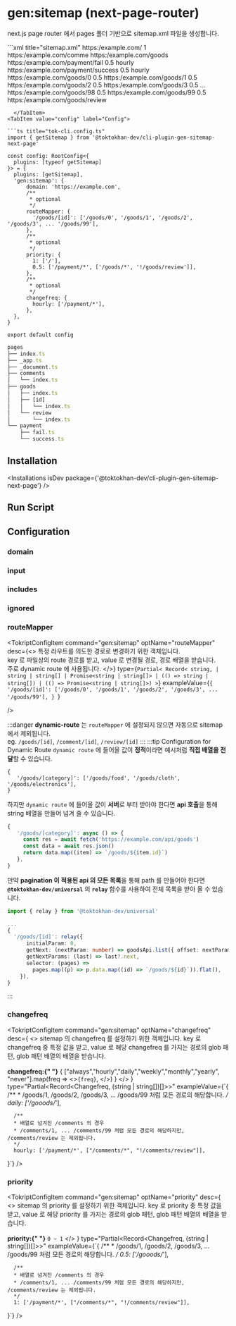 



# gen:sitemap (next-page-router)

<DocIcons 
   github="https://github.com/TOKTOKHAN-DEV/toktokhan-dev/tree/main/packages/cli-plugins/gen-sitemap-next-page" 
   npm="https://www.npmjs.com/package/@toktokhan-dev/cli-plugin-gen-sitemap-next-page" 
   doc="/docs/cli-plugin-gen-sitemap-next-page"
   />


next.js page router 에서 pages 폴더 기반으로 sitemap.xml 파일을 생성합니다.


<Tabs>
  <TabItem value="generated" label="Sitemap" default>
```xml title="sitemap.xml"
<?xml version="1.0" encoding="UTF-8"?>
<urlset xmlns="http://www.sitemaps.org/schemas/sitemap/0.9">
  <url>
    <loc>https:/example.com/</loc>
    <priority>1</priority>
  </url>
  <url>
    <loc>https:/example.com/comme</loc>
  </url>
  <url>
    <loc>https:/example.com/goods</loc>
  </url>
  <url>
    <loc>https:/example.com/payment/fail</loc>
    <priority>0.5</priority>
    <changefreq>hourly</changefreq>
  </url>
  <url>
    <loc>https:/example.com/payment/success</loc>
    <priority>0.5</priority>
    <changefreq>hourly</changefreq>
  </url>
  <url>
    <loc>https:/example.com/goods/0</loc>
    <priority>0.5</priority>
  </url>
  <url>
    <loc>https:/example.com/goods/1</loc>
    <priority>0.5</priority>
  </url>
  <url>
    <loc>https:/example.com/goods/2</loc>
    <priority>0.5</priority>
  </url>
  <url>
    <loc>https:/example.com/goods/3</loc>
    <priority>0.5</priority>
  </url>
  ...
  <url>
    <loc>https:/example.com/goods/98</loc>
    <priority>0.5</priority>
  </url>
  <url>
    <loc>https:/example.com/goods/99</loc>
    <priority>0.5</priority>
  </url>
  <url>
    <loc>https:/example.com/goods/review</loc>
  </url>
</urlset>

```
  </TabItem>
<TabItem value="config" label="Config">

```ts title="tok-cli.config.ts"
import { getSitemap } from '@toktokhan-dev/cli-plugin-gen-sitemap-next-page'

const config: RootConfig<{
  plugins: [typeof getSitemap]
}> = {
  plugins: [getSitemap],
  'gen:sitemap': {
      domain: 'https://example.com',
      /** 
       * optional
       */
      routeMapper: { 
        '/goods/[id]': ['/goods/0', '/goods/1', '/goods/2', '/goods/3', ... '/goods/99'],
      },
      /** 
       * optional
       */
      priority: { 
        1: ['/'],
        0.5: ['/payment/*', ['/goods/*', '!/goods/review']],
      },
      /** 
       * optional
       */
      changefreq: {
        hourly: ['/payment/*'],
      },
  },
}

export default config
```

</TabItem>
<TabItem value="gen:textStyle" label="Folder Structure">

```ts title="folder-structure"
pages
├── index.ts
├── _app.ts
├── _document.ts
├── comments
│   └── index.ts
├── goods
│   ├── index.ts
│   ├── [id]
│   │   └── index.ts
│   └── review
│       └── index.ts
└── payment
    ├── fail.ts
    └── success.ts
```

</TabItem>
</Tabs>



## Installation

<Installations
  isDev
  package={'@toktokhan-dev/cli-plugin-gen-sitemap-next-page'}
/>

## Run Script

<TokriptRunScript cmd="gen:sitemap"/>

## Configuration

<TokriptConfigExample cmd="gen:sitemap" exportedName="getSitemap" packageName="@toktokhan-dev/cli-plugin-gen-sitemap-next-page"/>

### domain

<TokriptConfigItem
    command="gen:sitemap"
    optName="domain"
    desc="도메인 주소입니다."
    type="string" 
    exampleValue="https://example.com"
    cliOpt
    required
    cliOptAlias="d" 
 />

### input

<TokriptConfigItem
    command="gen:sitemap"
    optName="input"
    desc="조회할 page 파일들이 포함되어있는 폴더 입니다."
    type="string" 
    default="./src/pages" 
    exampleValue="./src/pages"
    cliOpt 
    cliOptAlias="i" 
 />

### includes

<TokriptConfigItem
    command="gen:sitemap"
    optName="includes"
    desc="sitemap 에 포함되는 파일 glob 패턴 입니다."
    type="string[]" 
    default="['**/*.{ts,tsx}']" 
    exampleValue="['**/*.{ts,tsx}']"
    cliOpt
    cliOptAlias="ic"
 />

### ignored

<TokriptConfigItem
    command="gen:sitemap"
    optName="ignored"
    desc="sitemap 에 포함되는 파일 glob 패턴 입니다."
    type="string[]" 
    default="[
      '**/api/**',
      '**/_app.{ts,tsx}',
      '**/_document.{ts,tsx}',
      '**/_error.{ts,tsx}',
    ]" 
    exampleValue="['**/api/**', '**/_app.{ts,tsx}', '**/_document.{ts,tsx}', '**/_error.{ts,tsx}']"
    cliOpt
    cliOptAlias="ig"
 />

### routeMapper

<TokriptConfigItem
    command="gen:sitemap"
    optName="routeMapper"
    desc={<>
    특정 라우트를 의도한 경로로 변경하기 위한 객체입니다.
    <br/>
    key 로 파일상의 route 경로를 받고, value 로 변경될 경로, 경로 배열을 받습니다.
    <br/>
    주로 dynamic route 에 사용됩니다.
     </>}
    type={`Partial<
    Record<
      string,
      | string
      | string[]
      | Promise<string | string[]>
      | (() => string | string[])
      | (() => Promise<string | string[]>)
    >`} 
    exampleValue={`{ 
        '/goods/[id]': ['/goods/0', '/goods/1', '/goods/2', '/goods/3', ... '/goods/99'],
      }
    `}

 />

:::danger
**dynamic-route** 는 `routeMapper` 에 설정되지 않으면 자동으로 sitemap 에서 제외됩니다.<br/>
eg.  `/goods/[id]`, `/comment/[id]`, `/review/[id]` 
:::
:::tip Configuration for Dynamic Route
`dynamic route` 에 들어올 값이 **정적**이라면 예시처럼 **직접 배열을 전달**할 수 있습니다.
```
{ 
   '/goods/[category]': ['/goods/food', '/goods/cloth', '/goods/electronics'],
}
```

하지만 `dynamic route` 에 들어올 값이 **서버**로 부터 받아야 한다면 **api 호출**을 통해 string 배열을 만들어 넘겨 줄 수 있습니다.
```ts
{ 
   '/goods/[category]': async () => {
     const res = await fetch('https://example.com/api/goods')
     const data = await res.json()
     return data.map((item) => `/goods/${item.id}`)
   },
}
```
만약 **pagination 이 적용된 api 의 모든 목록**을 통해 path 를 만들어야 한다면
**`@toktokhan-dev/universal`** 의 **`relay`** 함수를 사용하여 전체 목록을 받아 올 수 있습니다.
```ts
import { relay } from '@toktokhan-dev/universal'

...
{
  '/goods/[id]': relay({
      initialParam: 0,
      getNext: (nextParam: number) => goodsApi.list({ offset: nextParam, limit: 10 }),
      getNextParams: (last) => last?.next,
      selector: (pages) =>
        pages.map((p) => p.data.map((id) => `/goods/${id}`)).flat(),
    }),
}
```
:::


### changefreq

<TokriptConfigItem
    command="gen:sitemap"
    optName="changefreq"
    desc={
    <>
        sitemap 의 changefreq 를 설정하기 위한 객체입니다.
        key 로 changefreq 중 특정 값을 받고, value 로 해당 changefreq 를 가지는 경로의 glob 패턴, glob 패턴 배열의 배열을 받습니다.
        <br/>
        <br/>
        <b>changefreq:{"  "}</b>
        {
          ["always","hourly","daily","weekly","monthly","yearly", "never"].map(freq => <><code>{freq}</code>, </>)
        }
    </>
    }
    type="Partial<Record<Changefreq, (string | string[])[]>>" 
    exampleValue={`{
      /**
      * /goods/1, /goods/2, /goods/3, ... /goods/99 처럼 모든 경로의 해당합니다.
      */
      daily: ['/gooods/*'],
      
      /**
      * 배열로 넘겨진 /comments 의 경우
      * /comments/1, ... /comments/99 처럼 모든 경로의 해당하지만, /comments/review 는 제외됩니다.
      */
      hourly: ['/payment/*', ["/comments/*", "!/comments/review"]],
   }`}
 />

### priority

<TokriptConfigItem
    command="gen:sitemap"
    optName="priority"
    desc={
    <>
        sitemap 의 priority 를 설정하기 위한 객체입니다.
        key 로 priority 중 특정 값을 받고, value 로 해당 priority 를 가지는 경로의 glob 패턴, glob 패턴 배열의 배열을 받습니다.
        <br/>
        <br/>
        <b>priority:{"  "}</b> <code>0 ~ 1</code>
    </>
    }
    type="Partial<Record<Changefreq, (string | string[])[]>>" 
    exampleValue={`{
      /**
      * /goods/1, /goods/2, /goods/3, ... /goods/99 처럼 모든 경로의 해당합니다.
      */
      0.5: ['/gooods/*'],
      
      /**
      * 배열로 넘겨진 /comments 의 경우
      * /comments/1, ... /comments/99 처럼 모든 경로의 해당하지만, /comments/review 는 제외됩니다.
      */
      1: ['/payment/*', ["/comments/*", "!/comments/review"]],
   }`}
 />
